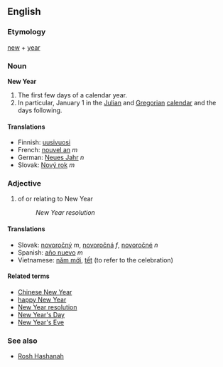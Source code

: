 ==English==
=== Etymology ===
[[new]] + [[year]]

=== Noun ===
'''New Year'''
# The first few days of a calendar year.
# In particular, January 1 in the [[Julian calendar|Julian]] and [[Gregorian calendar|Gregorian]] [[calendars|calendar]] and the days following.

==== Translations ====
*Finnish: [[uusivuosi]]
*French: [[nouvel an]] ''m''
*German: [[Neues Jahr]] ''n''
*Slovak: [[Nový rok]] ''m''

=== Adjective ===
# of or relating to New Year
#: ''New Year resolution''

==== Translations ====
*Slovak: [[novoročný]] ''m'', [[novoročná]] ''f'', [[novoročné]] ''n''
*Spanish: [[año nuevo]] ''m''
*Vietnamese: [[năm mới]], [[tết]] (to refer to the celebration)

====Related terms====
*[[Chinese New Year]]
*[[happy New Year]]
*[[New Year resolution]]
*[[New Year's Day]]
*[[New Year's Eve]]

===See also===
*[[Rosh Hashanah]]